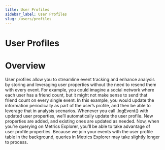 ```yaml
---
title: User Profiles
sidebar_label: User Profiles
slug: /users/profiles
---
```


# User Profiles

# Overview

User profiles allow you to streamline event tracking and enhance analysis by storing and leveraging user properties without the need to resend them with every event. For example, you could imagine a social network where each user has a friend count, but it might not make sense to send that friend count on every single event. In this example, you would update the information periodically as part of the user’s profile, and then be able to leverage that in analysis scenarios.
Whenever you call .logEvent() with updated user properties, we’ll automatically update the user profile. New properties are added, and existing ones are updated as needed.
Now, when you’re querying on Metrics Explorer, you’ll be able to take advantage of user profile properties. Because we join your events with the user profile table in the background, queries in Metrics Explorer may take slightly longer to process.
